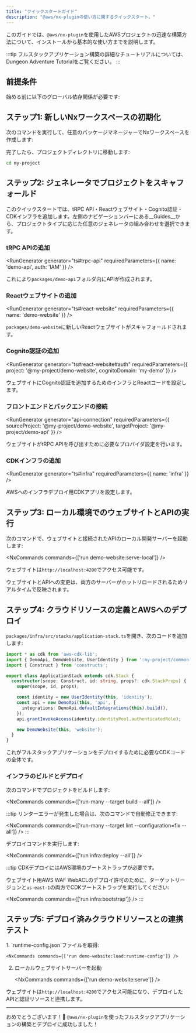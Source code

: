 ```yaml
---
title: "クイックスタートガイド"
description: "@aws/nx-pluginの使い方に関するクイックスタート。"
---
```





このガイドでは、`@aws/nx-plugin`を使用したAWSプロジェクトの迅速な構築方法について、インストールから基本的な使い方までを説明します。

:::tip
フルスタックアプリケーション構築の詳細なチュートリアルについては、<Link path="get_started/tutorials/dungeon-game/overview">Dungeon Adventure Tutorial</Link>をご覧ください。
:::

## 前提条件

始める前に以下のグローバル依存関係が必要です:

<Snippet name="prerequisites" />

## ステップ1: 新しいNxワークスペースの初期化

次のコマンドを実行して、任意のパッケージマネージャーでNxワークスペースを作成します:

<CreateNxWorkspaceCommand workspace="my-project" />

完了したら、プロジェクトディレクトリに移動します:

```sh
cd my-project
```

## ステップ2: ジェネレータでプロジェクトをスキャフォールド

このクイックスタートでは、tRPC API・Reactウェブサイト・Cognito認証・CDKインフラを追加します。左側のナビゲーションバーにある__Guides__から、プロジェクトタイプに応じた任意のジェネレータの組み合わせを選択できます。

### tRPC APIの追加

<RunGenerator generator="ts#trpc-api" requiredParameters={{ name: 'demo-api', auth: 'IAM' }} />

これにより`packages/demo-api`フォルダ内にAPIが作成されます。

### Reactウェブサイトの追加

<RunGenerator generator="ts#react-website" requiredParameters={{ name: 'demo-website' }} />

`packages/demo-website`に新しいReactウェブサイトがスキャフォールドされます。

### Cognito認証の追加

<RunGenerator generator="ts#react-website#auth" requiredParameters={{ project: '@my-project/demo-website', cognitoDomain: 'my-demo' }} />

ウェブサイトにCognito認証を追加するためのインフラとReactコードを設定します。

### フロントエンドとバックエンドの接続

<RunGenerator generator="api-connection" requiredParameters={{ sourceProject: '@my-project/demo-website', targetProject: '@my-project/demo-api' }} />

ウェブサイトがtRPC APIを呼び出すために必要なプロバイダ設定を行います。

### CDKインフラの追加

<RunGenerator generator="ts#infra" requiredParameters={{ name: 'infra' }} />

AWSへのインフラデプロイ用CDKアプリを設定します。

## ステップ3: ローカル環境でのウェブサイトとAPIの実行

次のコマンドで、ウェブサイトと接続されたAPIのローカル開発サーバーを起動します:

<NxCommands commands={['run demo-website:serve-local']} />

ウェブサイトは`http://localhost:4200`でアクセス可能です。

ウェブサイトとAPIへの変更は、両方のサーバーがホットリロードされるためリアルタイムで反映されます。

## ステップ4: クラウドリソースの定義とAWSへのデプロイ

`packages/infra/src/stacks/application-stack.ts`を開き、次のコードを追加します:

```typescript
import * as cdk from 'aws-cdk-lib';
import { DemoApi, DemoWebsite, UserIdentity } from ':my-project/common-constructs';
import { Construct } from 'constructs';

export class ApplicationStack extends cdk.Stack {
  constructor(scope: Construct, id: string, props?: cdk.StackProps) {
    super(scope, id, props);

    const identity = new UserIdentity(this, 'identity');
    const api = new DemoApi(this, 'api', {
      integrations: DemoApi.defaultIntegrations(this).build(),
    });
    api.grantInvokeAccess(identity.identityPool.authenticatedRole);

    new DemoWebsite(this, 'website');
  }
}
```

これがフルスタックアプリケーションをデプロイするために必要なCDKコードの全体です。

### インフラのビルドとデプロイ

次のコマンドでプロジェクトをビルドします:

<NxCommands commands={['run-many --target build --all']} />

:::tip
リンターエラーが発生した場合は、次のコマンドで自動修正できます:

<NxCommands commands={['run-many --target lint --configuration=fix --all']} />
:::

デプロイコマンドを実行します:

<NxCommands commands={['run infra:deploy --all']} />

:::tip
CDKデプロイにはAWS環境のブートストラップが必要です。

ウェブサイト用AWS WAF WebACLのデプロイ許可のために、ターゲットリージョンと`us-east-1`の両方でCDKブートストラップを実行してください:

<NxCommands commands={['run infra:bootstrap']} />
:::

## ステップ5: デプロイ済みクラウドリソースとの連携テスト

<Steps>
1. `runtime-config.json`ファイルを取得:

    <NxCommands commands={['run demo-website:load:runtime-config']} />

2. ローカルウェブサイトサーバーを起動

    <NxCommands commands={['run demo-website:serve']} />
</Steps>

ウェブサイトは`http://localhost:4200`でアクセス可能になり、デプロイしたAPIと認証リソースと連携します。

---

おめでとうございます！🎉 `@aws/nx-plugin`を使ったフルスタックアプリケーションの構築とデプロイに成功しました！